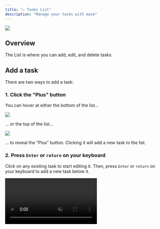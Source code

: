 ```yaml
---
title: "✏️ Tasks List"
description: "Manage your tasks with ease"
---
```


<Frame>
  <img
    src="/images/features/list-overview.png"
    style={{ borderRadius: "0.5rem" }}
  />
</Frame>

## Overview

The List is where you can add, edit, and delete tasks.

## Add a task

There are two ways to add a task:

### 1. Click the "Plus" button

You can hover at either the bottom of the list...

<Frame>
  <img
    src="/images/features/list-plus-bottom.png"
    style={{ borderRadius: "0.5rem" }}
  />
</Frame>

... or the top of the list...

<Frame>
  <img
    src="/images/features/list-plus-top.png"
    style={{ borderRadius: "0.5rem" }}
  />
</Frame>

... to reveal the "Plus" button. Clicking it will add a new task to the list.

### 2. Press `Enter` or `return` on your keyboard

Click on any existing task to start editing it. Then, press `Enter` or
`return` on your keyboard to add a new task below it.

<Frame>
  <video
    autoPlay
    muted
    loop
    playsInline
    controls
    className="w-full"
    src="https://cdn.forget.work/add-a-task-enter-key.mp4"
  />
</Frame>

## Edit a task

Simply click on any task to start editing it.

## Delete a task

Hover over a task to reveal the "Delete" button. Clicking it will delete
the task.

<Frame>
  <img
    src="/images/features/list-delete-task.png"
    style={{ borderRadius: "0.5rem" }}
  />
</Frame>

## Redo a completed task

Hover over a completed task to reveal the "Redo" button. Clicking it
will mark the task as incomplete.

<Frame>
  <img
    src="/images/features/list-redo.png"
    style={{ borderRadius: "0.5rem" }}
  />
</Frame>

<Info>
  The Focus Time for a "Redo" task will be computed as the max of the previous
  focus time and the current focus time.
</Info>

## Reorder tasks

Simply drag and drop a task to reorder it.

## Time Track

Hover over a completed task to reveal the time spent on it.

<Frame>
  <img
    src="/images/features/list-time-track.png"
    style={{ borderRadius: "0.5rem" }}
  />
</Frame>
